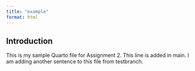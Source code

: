 ```yaml
---
title: "example"
format: html
---
```


## Introduction

This is my sample Quarto file for Assignment 2. This line is added in main. I am adding another sentence to this file from testbranch.

